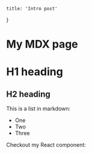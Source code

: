 
    title: 'Intro post'
}

# My MDX page

# H1 heading

## H2 heading

This is a list in markdown:

-   One
-   Two
-   Three

Checkout my React component:

